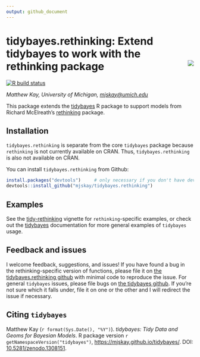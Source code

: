 ```yaml
---
output: github_document
---
```


# tidybayes.rethinking: Extend tidybayes to work with the rethinking package <img id="tidybayes_logo" src="man/figures/logo.svg" align="right" />

[![R build status](https://github.com/mjskay/tidybayes.rethinking/workflows/R-CMD-check/badge.svg)](https://github.com/mjskay/tidybayes.rethinking/actions)

_Matthew Kay, University of Michigan, <mjskay@umich.edu>_

This package extends the [tidybayes](https://mjskay.github.io/tidybayes/) R package to support models from Richard McElreath's [rethinking](https://github.com/rmcelreath/rethinking) package. 


## Installation

`tidybayes.rethinking` is separate from the core `tidybayes` package because `rethinking` is not currently available on CRAN. Thus, `tidybayes.rethinking` is also not available on CRAN.

You can install `tidybayes.rethinking` from Github:

```r
install.packages("devtools")     # only necessary if you don't have devtools already
devtools::install_github("mjskay/tidybayes.rethinking")
```


## Examples

See the [tidy-rethinking](https://mjskay.github.io/tidybayes.rethinking/articles/tidy-rethinking.html) vignette for `rethinking`-specific examples, or check out the [tidybayes](https://mjskay.github.io/tidybayes/) documentation for more general examples of `tidybayes` usage.


## Feedback and issues

I welcome feedback, suggestions, and issues! If you have found a bug in the rethinking-specific version of functions, please file it on 
[the tidybayes.rethinking github](https://github.com/mjskay/tidybayes.rethinking/issues/new) with minimal code to reproduce the issue. For general `tidybayes` issues, please file bugs on [the tidybayes github](https://github.com/mjskay/tidybayes/issues/new). If you're not sure which it falls under, file it on one or the other and I will redirect the issue if necessary.


## Citing `tidybayes`

Matthew Kay (`r format(Sys.Date(), "%Y")`). _tidybayes: Tidy Data and Geoms for Bayesian Models_. R package version `r getNamespaceVersion("tidybayes")`, <https://mjskay.github.io/tidybayes/>.
DOI: [10.5281/zenodo.1308151](https://doi.org/10.5281/zenodo.1308151).
